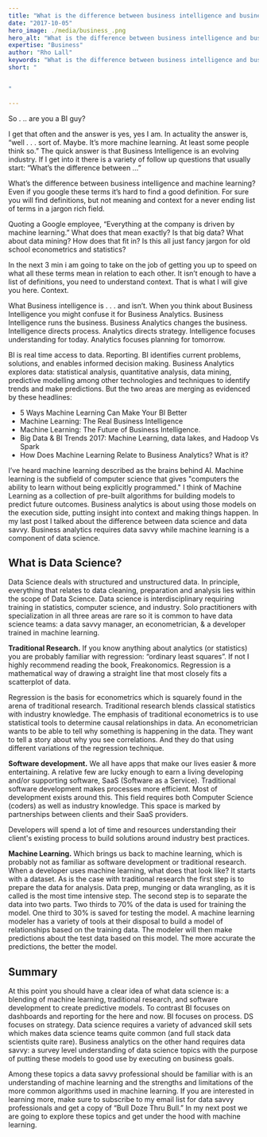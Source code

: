 ```yaml
---
title: "What is the difference between business intelligence and business analytics?"
date: "2017-10-05"
hero_image: ./media/business_.png
hero_alt: "What is the difference between business intelligence and business analytics?"
expertise: "Business"
author: "Rho Lall"
keywords: "What is the difference between business intelligence and business analytics, business intelligence reporting, business intelligence reporting, data driven decision making, data driven marketing, data driven decisions, using data to make decisions"
short: "


"

---
```


So . .. are you a BI guy?

I get that often and the answer is yes, yes I am. In actuality the answer is, “well . . . sort of. Maybe. It’s more machine learning. At least some people think so.” The quick answer is that Business Intelligence is an evolving industry. If I get into it there is a variety of follow up questions that usually start: “What’s the difference between …”

What’s the difference between business intelligence and machine learning? Even if you google these terms it’s hard to find a good definition. For sure you will find definitions, but not meaning and context for a never ending list of terms in a jargon rich field.

Quoting a Google employee, “Everything at the company is driven by machine learning.” What does that mean exactly? Is that big data? What about data mining? How does that fit in? Is this all just fancy jargon for old school econometrics and statistics?

In the next 3 min i am going to take on the job of getting you up to speed on what all these terms mean in relation to each other. It isn’t enough to have a list of definitions, you need to understand context. That is what I will give you here. Context.

What Business intelligence is . . . and isn’t.
When you think about Business Intelligence you might confuse it for Business Analytics. Business Intelligence runs the business. Business Analytics changes the business. Intelligence directs process. Analytics directs strategy. Intelligence focuses understanding for today. Analytics focuses planning for tomorrow.

BI is real time access to data. Reporting. BI identifies current problems, solutions, and enables informed decision making. Business Analytics explores data: statistical analysis, quantitative analysis, data mining, predictive modelling among other technologies and techniques to identify trends and make predictions. But the two areas are merging as evidenced by these headlines:

- 5 Ways Machine Learning Can Make Your BI Better
- Machine Learning: The Real Business Intelligence
- Machine Learning: The Future of Business Intelligence.
- Big Data & BI Trends 2017: Machine Learning, data lakes, and Hadoop Vs Spark
- How Does  Machine Learning Relate to Business Analytics? What is it?

I’ve heard machine learning described as the brains behind AI. Machine learning is the subfield of computer science that gives "computers the ability to learn without being explicitly programmed." I think of Machine Learning as a collection of pre-built algorithms for building models to predict future outcomes. Business analytics is about using those models on the execution side, putting insight into context and making things happen. In my last post I talked about the difference between data science and data savvy. Business analytics requires data savvy while machine learning is a component of data science.

## What is Data Science?

Data Science deals with structured and unstructured data. In principle, everything that relates to data cleaning, preparation and analysis lies within the scope of Data Science. Data science is interdisciplinary requiring training in statistics, computer science, and industry. Solo practitioners with specialization in all three areas are rare so it is common to have data science teams: a data savvy manager, an econometrician, & a developer trained in machine learning.

**Traditional Research.** If you know anything about analytics (or statistics) you are probably familiar with regression: “ordinary least squares”. If not I highly recommend reading the book, Freakonomics. Regression is a mathematical way of drawing a straight line that most closely fits a scatterplot of data.

Regression is the basis for econometrics which is squarely found in the arena of traditional research. Traditional research blends classical statistics with industry knowledge. The emphasis of traditional econometrics is to use statistical tools to determine causal relationships in data. An econometrician wants to be able to tell why something is happening in the data. They want to tell a story about why you see correlations. And they do that using different variations of the regression technique.

**Software development.** We all have apps that make our lives easier & more entertaining. A relative few are lucky enough to earn a living developing and/or supporting software, SaaS (Software as a Service). Traditional software development makes processes more efficient. Most of development exists around this. This field requires both Computer Science (coders) as well as industry knowledge. This space is marked by partnerships between clients and their SaaS providers. 

Developers will spend a lot of time and resources understanding their client's existing process to build solutions around industry best practices.

**Machine Learning.** Which brings us back to machine learning, which is probably not as familiar as software development or traditional research. When a developer uses machine learning, what does that look like? It starts with a dataset. As is the case with traditional research the first step is to prepare the data for analysis. Data prep, munging or data wrangling, as it is called is the most time intensive step. The second step is to separate the data into two parts. Two thirds to 70% of the data is used for training the model. One third to 30% is saved for testing the model. A machine learning modeler has a variety of tools at their disposal to build a model of relationships based on the training data. The modeler will then make predictions about the test data based on this model. The more accurate the predictions, the better the model.

## Summary

At this point you should have a clear idea of what data science is: a blending of machine learning, traditional research, and software development to create predictive models. To contrast BI focuses on dashboards and reporting for the here and now. BI focuses on process. DS focuses on strategy. Data science requires a variety of advanced skill sets which makes data science teams quite common (and full stack data scientists quite rare). Business analytics on the other hand requires data savvy: a survey level understanding of data science topics with the purpose of putting these models to good use by executing on business goals.

Among these topics a data savvy professional should be familiar with is an understanding of machine learning and the strengths and limitations of the more common algorithms used in machine learning. If you are interested in learning more, make sure to subscribe to my email list for data savvy professionals and get a copy of “Bull Doze Thru Bull.” In my next post we are going to explore these topics and get under the hood with machine learning.